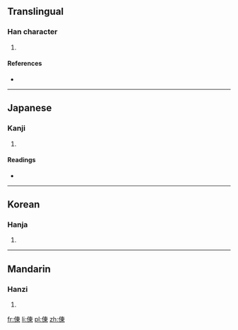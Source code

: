 ==Translingual==

===Han character===
{{Han char|rn=9|rad=人|as=08|sn=10|four=|canj=人木田 (ODW)|ids=⿰[[亻]][[東]]}}

# {{defn|Han|sort=人08}}

====References====
* {{Han ref|kx=0109.110|dkj=00801|dj=0232.090|hdz=10172.040|uh=5032|ud=20530}}

----

==Japanese==

===Kanji===
{{ja-kanji|grade=|rs=人08}}

# {{defn|lang=ja|sort=人08}}

====Readings====
* {{ja-readings|on=[[とう]] (tō), [[つ]] (tsu)|kun=[[おろかなさま]] (orokanasama)}}

----

==Korean==

===Hanja===
{{ko-hanja|hangeul=동|rv=dong|mr=tong}}

# {{defn|lang=ko|sort=人08}}

----

==Mandarin==

===Hanzi===
{{cmn-hanzi|pin=[[dōng]] ([[dong1]])|wg=tung<sup>1</sup>}}

# {{defn|lang=cmn|sort=人08}}

[[fr:倲]]
[[li:倲]]
[[pl:倲]]
[[zh:倲]]
